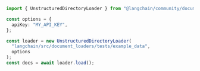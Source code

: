 ```typescript
import { UnstructuredDirectoryLoader } from "@langchain/community/document_loaders/fs/unstructured";

const options = {
  apiKey: "MY_API_KEY",
};

const loader = new UnstructuredDirectoryLoader(
  "langchain/src/document_loaders/tests/example_data",
  options
);
const docs = await loader.load();
```